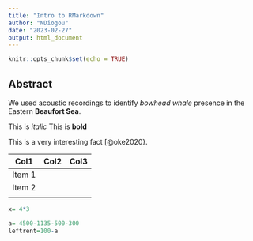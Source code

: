 ```yaml
---
title: "Intro to RMarkdown"
author: "NDiogou"
date: "2023-02-27"
output: html_document
---
```


```r
knitr::opts_chunk$set(echo = TRUE)
```

## Abstract

We used acoustic recordings to identify *bowhead whale* presence in the Eastern **Beaufort Sea**.

This is *italic* This is **bold**

This is a very interesting fact [@oke2020}.

| Col1   | Col2 | Col3 |
|--------|------|------|
| Item 1 |      |      |
| Item 2 |      |      |
|        |      |      |


```r
x= 4*3

```

```r
a= 4500-1135-500-300
leftrent=100-a

```



